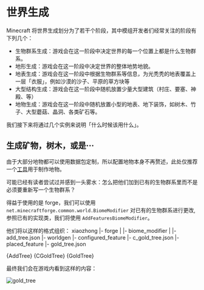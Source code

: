 # 世界生成

<!-- markdownlint-disable MD033 -->


Minecraft 将世界生成划分为了若干个阶段，其中模组开发者们经常关注的阶段有下列几个：

- 生物群系生成：游戏会在这一阶段中决定世界的每一个位置上都是什么生物群系。
- 地形生成：游戏会在这一阶段中决定世界的整体地势地貌。
- 地表生成：游戏会在这一阶段中根据生物群系等信息，为光秃秃的地表覆盖上一层「衣服」，例如沙漠的沙子、平原的草方块等
- 大型结构生成：游戏会在这一阶段中随机放置少量大型建筑（村庄、要塞、神殿、等）
- 地物生成：游戏会在这一阶段中随机放置小型的地表、地下装饰，如树木、竹子、大型蘑菇、晶洞、各类矿石等。

我们接下来将通过几个实例来说明「什么时候该用什么」。

## 生成矿物，树木，或是···

由于大部分地物都可以使用数据包定制，所以配置地物本身不再赘述，此处仅推荐一个[工具](https://misode.github.io/)用于制作地物。

可能已经有读者尝试过并感到一头雾水：怎么把他们加到已有的生物群系里而不是必须要重新写一个生物群系？

得益于使用的是 forge，我们可以使用 `net.minecraftforge.common.world.BiomeModifier` 对已有的生物群系进行更改,参照已有的实现类，我们将使用 `AddFeaturesBiomeModifier`。

他们将以这样的格式组织：
    xiaozhong
        |- forge
        |   |- biome_modifier
        |       |- add_tree.json
        |- worldgen
            |- configured_feature
                |- c_gold_tree.json
            |- placed_feature
                |- gold_tree.json

<Tabs>
<TabItem value="add_tree" label="add_tree">
    <CodeBlock language="json" metastring="{63,66-68,73-74,123-138,140-151}" showLineNumbers
               title="xiaozhong/forge/biome_modifier/add_tree.json">{AddTree}</CodeBlock>
</TabItem>
<TabItem value="c_gold_tree" label="c_gold_tree">
    <CodeBlock language="json" metastring="{63,66-68,73-74,123-138,140-151}" showLineNumbers
               title="xiaozhong/worldgen/configured_feature/c_gold_tree.json">{CGoldTree}</CodeBlock>
</TabItem>
<TabItem value="gold_tree" label="gold_tree">
    <CodeBlock language="json" metastring="{63,66-68,73-74,123-138,140-151}" showLineNumbers
               title="xiaozhong/worldgen/placed_feature/gold_tree.json">{GoldTree}</CodeBlock>
</TabItem>
</Tabs>

最终我们会在游戏内看到这样的内容：

![gold_tree](gold_tree.png)